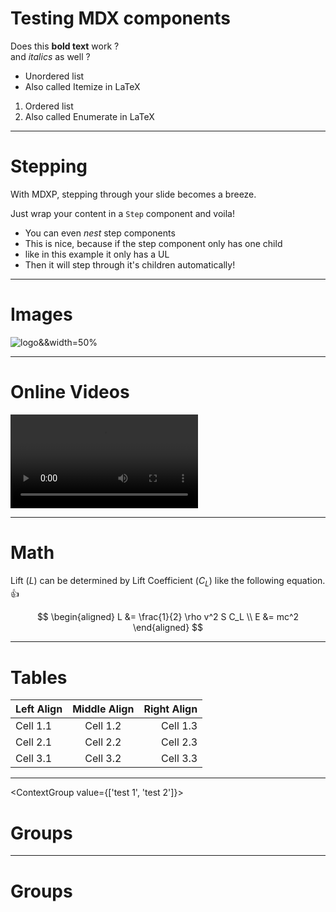 
# Testing MDX components

Does this __bold text__ work  ?  
and _italics_ as well ?

- Unordered list
- Also called Itemize in LaTeX

1. Ordered list
2. Also called Enumerate in LaTeX

---

# Stepping

<Step>

With MDXP, stepping through your slide becomes a breeze.

Just wrap your content in a `Step` component and voila!

<Step>

- You can even _nest_ step components
- This is nice, because if the step component only has one child
- like in this example it only has a UL
- Then it will step through it's children automatically!

</Step>

</Step>

---

# Images

![logo&&width=50%](./logo-material-rect.png)

---

# Online Videos

![!video!alternate text&&width=65%&&controls](http://commondatastorage.googleapis.com/gtv-videos-bucket/sample/BigBuckBunny.mp4)

---

# Math

Lift ($L$) can be determined by Lift Coefficient ($C_L$) like the following equation. :+1:

$$
\begin{aligned}
L &= \frac{1}{2} \rho v^2 S C_L \\
E &= mc^2
\end{aligned}
$$

---

# Tables

| Left Align | Middle Align | Right Align |
|:-----------|:------------:|------------:|
| Cell 1.1   | Cell 1.2     | Cell 1.3    |
| Cell 2.1   | Cell 2.2     | Cell 2.3    |
| Cell 3.1   | Cell 3.2     | Cell 3.3    |

---

<ContextGroup value={['test 1', 'test 2']}>

# Groups

<ContextGroupTester idx={0} />

---

# Groups

<ContextGroupTester idx={1} />

</ContextGroup>
